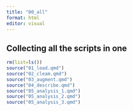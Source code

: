 ```yaml
---
title: "00_all"
format: html
editor: visual
---
```


## Collecting all the scripts in one

```r
rm(list=ls())
source("01_load.qmd")
source("02_cleam.qmd")
source("03_augment.qmd")
source("04_describe.qmd")
source("05_analysis_1.qmd")
source("05_analysis_2.qmd")
source("05_analysis_3.qmd")
```
